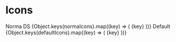 
<Meta title="Documentation/Icons" />

# Icons

  <Grid container spacing={2}>
  <Grid item xs={12}>
      <Typography variant="h5">Norma DS</Typography>
    </Grid>
    {Object.keys(normaIcons).map((key) => (
      <Grid item xs={3} key={key}>
        <Paper sx={{padding: 2}}>
          <Typography variant={"body1"}> {key} </Typography>
          <NormaIconSVG icon={key} scale="xsmall" />
          <NormaIconSVG icon={key} scale="small"  color="secondary"/>
          <NormaIconSVG icon={key} scale="medium" color="error" />
          <NormaIconSVG icon={key} scale="large"  color="warning"/>
          <NormaIconSVG icon={key} scale="xlarge"  color="success" />
          <NormaIconSVG icon={key} scale="2xlarge"  color="black"/>
          <NormaIconSVG icon={key} scale="3xlarge" color="primary" />
        </Paper>
      </Grid>
      ))}
    <Grid item xs={12}>
      <Typography variant="h5">Default</Typography>
    </Grid>
    {Object.keys(defaultIcons).map((key) => (
      <Grid item xs={3} key={key}>
        <Paper sx={{padding: 2}}>
          <Typography variant={"body1"}> {key} </Typography>
          <DefaultIconSVG icon={key} scale="xsmall" />
          <DefaultIconSVG icon={key} scale="small"  color="secondary"/>
          <DefaultIconSVG icon={key} scale="medium" color="error" />
          <DefaultIconSVG icon={key} scale="large"  color="warning"/>
          <DefaultIconSVG icon={key} scale="xlarge"  color="success" />
          <DefaultIconSVG icon={key} scale="2xlarge"  color="black"/>
          <DefaultIconSVG icon={key} scale="3xlarge" color="primary" />
        </Paper>
      </Grid>
      ))}
  </Grid>
